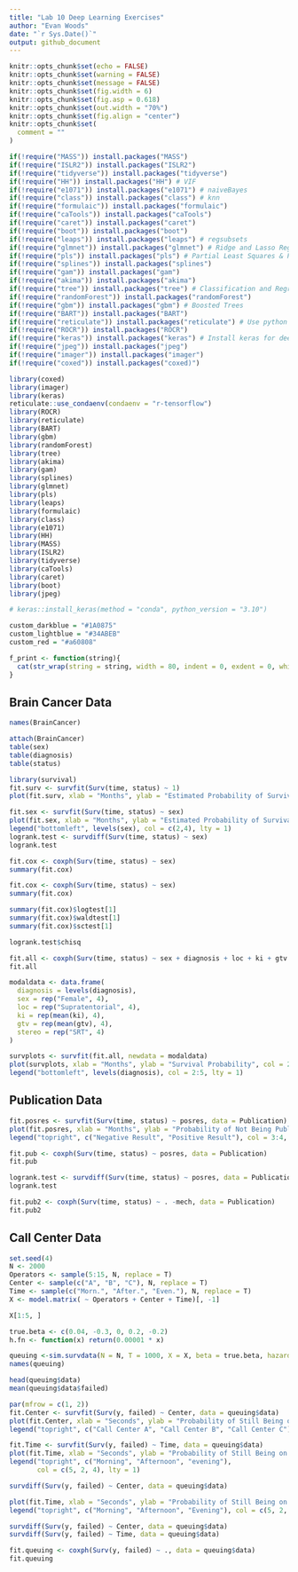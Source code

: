 ```yaml
---
title: "Lab 10 Deep Learning Exercises"
author: "Evan Woods"
date: "`r Sys.Date()`"
output: github_document
---
```



```r
knitr::opts_chunk$set(echo = FALSE)
knitr::opts_chunk$set(warning = FALSE)
knitr::opts_chunk$set(message = FALSE)
knitr::opts_chunk$set(fig.width = 6)
knitr::opts_chunk$set(fig.asp = 0.618)
knitr::opts_chunk$set(out.width = "70%")
knitr::opts_chunk$set(fig.align = "center")
knitr::opts_chunk$set(
  comment = ""
)
```

```r
if(!require("MASS")) install.packages("MASS")
if(!require("ISLR2")) install.packages("ISLR2")
if(!require("tidyverse")) install.packages("tidyverse")
if(!require("HH")) install.packages("HH") # VIF
if(!require("e1071")) install.packages("e1071") # naiveBayes
if(!require("class")) install.packages("class") # knn
if(!require("formulaic")) install.packages("formulaic")
if(!require("caTools")) install.packages("caTools")
if(!require("caret")) install.packages("caret")
if(!require("boot")) install.packages("boot")
if(!require("leaps")) install.packages("leaps") # regsubsets
if(!require("glmnet")) install.packages("glmnet") # Ridge and Lasso Regression
if(!require("pls")) install.packages("pls") # Partial Least Squares & Principal Component Regression
if(!require("splines")) install.packages("splines")
if(!require("gam")) install.packages("gam")
if(!require("akima")) install.packages("akima")
if(!require("tree")) install.packages("tree") # Classification and Regression Trees
if(!require("randomForest")) install.packages("randomForest")
if(!require("gbm")) install.packages("gbm") # Boosted Trees
if(!require("BART")) install.packages("BART")
if(!require("reticulate")) install.packages("reticulate") # Use python objects in R
if(!require("ROCR")) install.packages("ROCR")
if(!require("keras")) install.packages("keras") # Install keras for deep learning
if(!require("jpeg")) install.packages("jpeg")
if(!require("imager")) install.packages("imager")
if(!require("coxed")) install.packages("coxed)")

library(coxed)
library(imager)
library(keras)
reticulate::use_condaenv(condaenv = "r-tensorflow")
library(ROCR)
library(reticulate)
library(BART)
library(gbm)
library(randomForest)
library(tree)
library(akima)
library(gam)
library(splines)
library(glmnet)
library(pls)
library(leaps)
library(formulaic)
library(class)
library(e1071)
library(HH)
library(MASS)
library(ISLR2)
library(tidyverse)
library(caTools)
library(caret)
library(boot)
library(jpeg)
```

```r
# keras::install_keras(method = "conda", python_version = "3.10")
```

```r
custom_darkblue = "#1A0875"
custom_lightblue = "#34ABEB"
custom_red = "#a60808"
```

```r
f_print <- function(string){
  cat(str_wrap(string = string, width = 80, indent = 0, exdent = 0, whitespace_only = TRUE))
}
```

## Brain Cancer Data
```r
names(BrainCancer)
```

```r
attach(BrainCancer)
table(sex)
table(diagnosis)
table(status)
```

```r
library(survival)
fit.surv <- survfit(Surv(time, status) ~ 1)
plot(fit.surv, xlab = "Months", ylab = "Estimated Probability of Survival")
```

```r
fit.sex <- survfit(Surv(time, status) ~ sex)
plot(fit.sex, xlab = "Months", ylab = "Estimated Probability of Survival", col = c(2,4))
legend("bottomleft", levels(sex), col = c(2,4), lty = 1)
logrank.test <- survdiff(Surv(time, status) ~ sex)
logrank.test
```
```r
fit.cox <- coxph(Surv(time, status) ~ sex)
summary(fit.cox)
```

```r
fit.cox <- coxph(Surv(time, status) ~ sex)
summary(fit.cox)
```

```r
summary(fit.cox)$logtest[1]
summary(fit.cox)$waldtest[1]
summary(fit.cox)$sctest[1]
```

```r
logrank.test$chisq
```

```r
fit.all <- coxph(Surv(time, status) ~ sex + diagnosis + loc + ki + gtv + stereo)
fit.all
```

```r
modaldata <- data.frame(
  diagnosis = levels(diagnosis),
  sex = rep("Female", 4),
  loc = rep("Supratentorial", 4),
  ki = rep(mean(ki), 4),
  gtv = rep(mean(gtv), 4),
  stereo = rep("SRT", 4)
)
```

```r
survplots <- survfit(fit.all, newdata = modaldata)
plot(survplots, xlab = "Months", ylab = "Survival Probability", col = 2:5)
legend("bottomleft", levels(diagnosis), col = 2:5, lty = 1)
```

## Publication Data
```r
fit.posres <- survfit(Surv(time, status) ~ posres, data = Publication)
plot(fit.posres, xlab = "Months", ylab = "Probability of Not Being Published", col = 3:4)
legend("topright", c("Negative Result", "Positive Result"), col = 3:4, lty = 1)
```

```r
fit.pub <- coxph(Surv(time, status) ~ posres, data = Publication)
fit.pub
```

```r
logrank.test <- survdiff(Surv(time, status) ~ posres, data = Publication)
logrank.test
```

```r
fit.pub2 <- coxph(Surv(time, status) ~ . -mech, data = Publication)
fit.pub2
```

## Call Center Data
```r
set.seed(4)
N <- 2000
Operators <- sample(5:15, N, replace = T)
Center <- sample(c("A", "B", "C"), N, replace = T)
Time <- sample(c("Morn.", "After.", "Even."), N, replace = T)
X <- model.matrix( ~ Operators + Center + Time)[, -1]
```

```r
X[1:5, ]
```

```r
true.beta <- c(0.04, -0.3, 0, 0.2, -0.2)
h.fn <- function(x) return(0.00001 * x)
```

```r
queuing <-sim.survdata(N = N, T = 1000, X = X, beta = true.beta, hazard.fun = h.fn)
names(queuing)
```

```r
head(queuing$data)
mean(queuing$data$failed)
```

```r
par(mfrow = c(1, 2))
fit.Center <- survfit(Surv(y, failed) ~ Center, data = queuing$data)
plot(fit.Center, xlab = "Seconds", ylab = "Probability of Still Being on Hold", col = c(2, 4, 5))
legend("topright", c("Call Center A", "Call Center B", "Call Center C"), col = c(2, 4, 5), lty = 1)
```


```r
fit.Time <- survfit(Surv(y, failed) ~ Time, data = queuing$data)
plot(fit.Time, xlab = "Seconds", ylab = "Probability of Still Being on Hold", col = c(2, 4, 5))
legend("topright", c("Morning", "Afternoon", "evening"), 
       col = c(5, 2, 4), lty = 1)
```



```r
survdiff(Surv(y, failed) ~ Center, data = queuing$data)
```


```r
plot(fit.Time, xlab = "Seconds", ylab = "Probability of Still Being on Hold", col = c(2, 4, 5))
legend("topright", c("Morning", "Afternoon", "Evening"), col = c(5, 2, 4), lty = 1)
```

```r
survdiff(Surv(y, failed) ~ Center, data = queuing$data)
survdiff(Surv(y, failed) ~ Time, data = queuing$data)
```


```r
fit.queuing <- coxph(Surv(y, failed) ~ ., data = queuing$data)
fit.queuing
```
